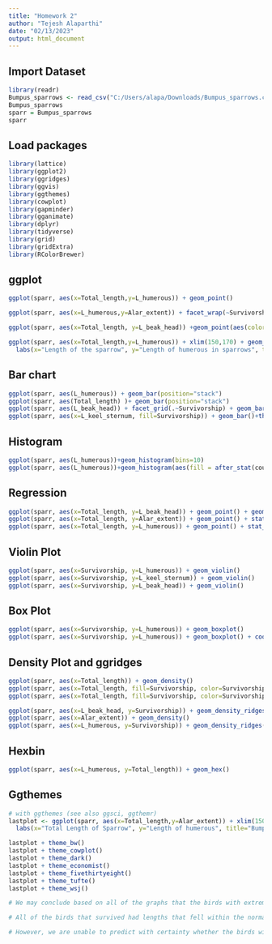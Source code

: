---
title: "Homework 2"
author: "Tejesh Alaparthi"
date: "02/13/2023"
output: html_document
---
## Import Dataset
```{r}
library(readr)
Bumpus_sparrows <- read_csv("C:/Users/alapa/Downloads/Bumpus_sparrows.csv")
Bumpus_sparrows
sparr = Bumpus_sparrows
sparr

```
## Load packages
```{r}
library(lattice)
library(ggplot2)
library(ggridges)
library(ggvis)
library(ggthemes)
library(cowplot)
library(gapminder)
library(gganimate)
library(dplyr)
library(tidyverse)
library(grid)
library(gridExtra)
library(RColorBrewer)

```
## ggplot
```{r}
ggplot(sparr, aes(x=Total_length,y=L_humerous)) + geom_point()

ggplot(sparr, aes(x=L_humerous,y=Alar_extent)) + facet_wrap(~Survivorship) + geom_point()

ggplot(sparr, aes(x=Total_length, y=L_beak_head)) +geom_point(aes(color=Total_length))

ggplot(sparr, aes(x=Total_length,y=L_humerous)) + xlim(150,170) + geom_point(colour="steelblue", pch=3) + 
  labs(x="Length of the sparrow", y="Length of humerous in sparrows", title="Bumpus Sparrow Data") 

```

## Bar chart

```{r}
ggplot(sparr, aes(L_humerous)) + geom_bar(position="stack") 
ggplot(sparr, aes(Total_length) )+ geom_bar(position="stack") 
ggplot(sparr, aes(L_beak_head)) + facet_grid(.~Survivorship) + geom_bar(position="dodge")
ggplot(sparr, aes(x=L_keel_sternum, fill=Survivorship)) + geom_bar()+theme_bw()
```

## Histogram

```{r}
ggplot(sparr, aes(L_humerous))+geom_histogram(bins=10)
ggplot(sparr, aes(L_humerous))+geom_histogram(aes(fill = after_stat(count)))

```

## Regression

```{r}
ggplot(sparr, aes(x=Total_length, y=L_beak_head)) + geom_point() + geom_smooth(method=lm)
ggplot(sparr, aes(x=Total_length, y=Alar_extent)) + geom_point() + stat_smooth()
ggplot(sparr, aes(x=Total_length, y=L_humerous)) + geom_point() + stat_smooth()

```

## Violin Plot 

```{r}
ggplot(sparr, aes(x=Survivorship, y=L_humerous)) + geom_violin()
ggplot(sparr, aes(x=Survivorship, y=L_keel_sternum)) + geom_violin()
ggplot(sparr, aes(x=Survivorship, y=L_beak_head)) + geom_violin()
```

## Box Plot

```{r}
ggplot(sparr, aes(x=Survivorship, y=L_humerous)) + geom_boxplot()
ggplot(sparr, aes(x=Survivorship, y=L_humerous)) + geom_boxplot() + coord_flip()
```

## Density Plot and ggridges

```{r}
ggplot(sparr, aes(x=Total_length)) + geom_density() 
ggplot(sparr, aes(x=Total_length, fill=Survivorship, color=Survivorship)) + geom_density() 
ggplot(sparr, aes(x=Total_length, fill=Survivorship, color=Survivorship)) + geom_density(alpha=0.3, aes(y=..scaled..)) 

ggplot(sparr, aes(x=L_beak_head, y=Survivorship)) + geom_density_ridges() 
ggplot(sparr, aes(x=Alar_extent)) + geom_density() 
ggplot(sparr, aes(x=L_humerous, y=Survivorship)) + geom_density_ridges() 
```

## Hexbin

```{r}
ggplot(sparr, aes(x=L_humerous, y=Total_length)) + geom_hex() 

```

## Ggthemes

```{r}
# with ggthemes (see also ggsci, ggthemr)
lastplot <- ggplot(sparr, aes(x=Total_length,y=Alar_extent)) + xlim(150,170) + geom_point(aes(color=Survivorship)) + stat_smooth() + 
  labs(x="Total Length of Sparrow", y="Length of humerous", title="Bumpus Sparrows") 

lastplot + theme_bw()
lastplot + theme_cowplot()
lastplot + theme_dark()
lastplot + theme_economist()
lastplot + theme_fivethirtyeight()
lastplot + theme_tufte()
lastplot + theme_wsj()

# We may conclude based on all of the graphs that the birds with extreme lengths of the variables weren't able to survive.

# All of the birds that survived had lengths that fell within the normal range.

# However, we are unable to predict with certainty whether the birds will perish or live.
```

